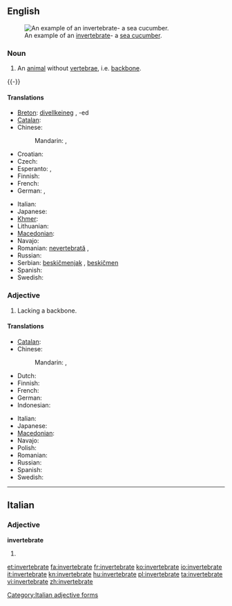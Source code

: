 ==English==
{{wikipedia}}
[[Image:Thelenota ananas.jpg|thumb|An example of an [[invertebrate]]- a [[sea cucumber]].]]

===Noun===
{{en-noun}}

# An [[animal]] without [[vertebra]]e, i.e. [[backbone]].
{{-}}

====Translations====
{{trans-top|animal without backbone}}
* [[Breton]]: [[divellkeineg]] {{m}}, -ed {{p}}
* [[Catalan]]: {{t|ca|invertebrat|m}}
* Chinese:
*: Mandarin: {{t|zh|無脊椎動物|sc=Hani}}, {{t|zh|无脊椎动物|tr=wújǐzhuī dòngwù|sc=Hani}}
* Croatian: {{t|hr|beskralješnjak|m}}
* Czech: {{t-|cs|bezobratlý|m}}
* Esperanto: {{t-|eo|malvertebrulo|xs=Esperanto}}, {{t|eo|senvertebrulo}}
* Finnish: {{t-|fi|selkärangaton}}
* French: {{t|fr|invertébré|m}}
* German: {{t|de|Invertebrat|n}}, {{t|de|Wirbelloses|n}}
{{trans-mid}}
* Italian: {{t-|it|invertebrato|m}}
* Japanese: {{t|ja|無脊椎動物|tr=むせきついどうぶつ, musekitsui dōbutsu|sc=Jpan}}
* [[Khmer]]: {{t|km|សត្វឥតឆ្អឹងកង|tr=sat it che eng kong|sc=Khmr}}
* Lithuanian: {{t|lt|bestuburis|m|xs=Lithuanian}}
* [[Macedonian]]: {{t|mk|безрбетнички|m|tr=bezrbétnički}}
* Navajo: {{tø|nv|naaldeehii bíígháán ádaadinígíí}}
* Romanian: [[nevertebrată]] {{f}}, {{t|ro|nevertebrat|m}}
* Russian: {{t|ru|беспозвоночное|n|tr=bespozvonóčnoje}}
* Serbian: [[beskičmenjak]] {{m}}, [[beskičmen]] {{m}}
* Spanish: {{t|es|invertebrado|m}}
* Swedish: {{t|sv|ryggradslöst djur|n}}
{{trans-bottom}}

===Adjective===
{{en-adj}}

# Lacking a backbone.

====Translations====
{{trans-top|lacking backbone}}
* [[Catalan]]: {{t|ca|invertebrat}}
* Chinese:
*: Mandarin: {{t|zh|無脊椎|sc=Hani}}, {{t|zh|无脊椎|tr=wújǐzhuī|sc=Hani}}
* Dutch: {{t-|nl|ongewerveld}}
* Finnish: {{t-|fi|selkärangaton}}
* French: {{t|fr|invertébré}}
* German: {{t-|de|wirbellos}}
* Indonesian: {{t-|id|invertebrata|xs=Indonesian}}
{{trans-mid}}
* Italian: {{t-|it|invertebrato}}
* Japanese: {{t|ja|無脊椎|tr=むせきつい, musekitsui|sc=Jpan}}
* [[Macedonian]]: {{t|mk|безрбетник|m|tr=bez'rbetnik}}
* Navajo: {{tø|nv|bíígháán ádaadinígíí}}
* Polish: {{t|pl|bezkręgowiec}}
* Romanian: {{t|ro|nevertebrat|m|n}}
* Russian: {{t|ru|беспозвоночный|tr=bespozvonóčnyj}}
* Spanish: {{t|es|invertebrado}}
* Swedish: {{t|sv|ryggradslös}}
{{trans-bottom}}

----

==Italian==

===Adjective===
'''invertebrate''' {{p}}

# {{feminine of|invertebrato#Adjective|invertebrato}}

[[Category:Italian adjective forms]]

[[et:invertebrate]]
[[fa:invertebrate]]
[[fr:invertebrate]]
[[ko:invertebrate]]
[[io:invertebrate]]
[[it:invertebrate]]
[[kn:invertebrate]]
[[hu:invertebrate]]
[[pl:invertebrate]]
[[ta:invertebrate]]
[[vi:invertebrate]]
[[zh:invertebrate]]